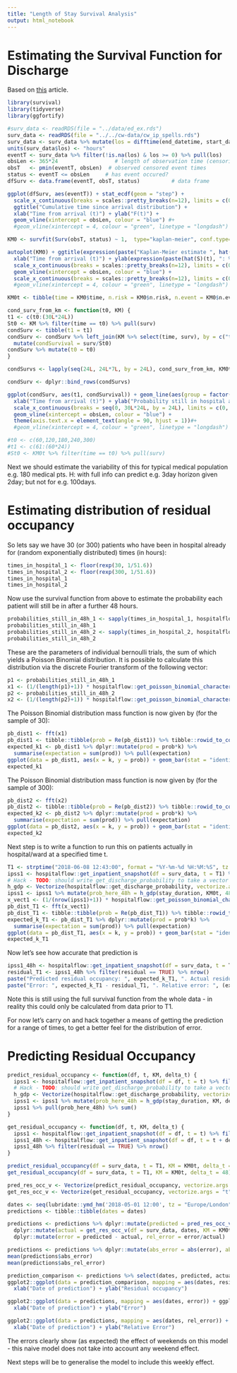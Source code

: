 ```yaml
---
title: "Length of Stay Survival Analysis"
output: html_notebook
---
```


# Estimating the Survival Function for Discharge

Based on [this](http://dwoll.de/rexrepos/posts/survivalKM.html) article.

```r
library(survival)
library(tidyverse)
library(ggfortify)
```

```r
#surv_data <- readRDS(file = "../data/ed_ex.rds")
surv_data <- readRDS(file = "../../cw-data/cw_ip_spells.rds")
surv_data <- surv_data %>% mutate(los = difftime(end_datetime, start_datetime)) %>% filter(!is.na(los))
units(surv_data$los) <- "hours"
eventT <- surv_data %>% filter(!is.na(los) & los >= 0) %>% pull(los) 
obsLen <- 365*24                  # length of observation time (censoring time = end of study)
obsT   <- pmin(eventT, obsLen)  # observed censored event times
status <- eventT <= obsLen     # has event occured?
dfSurv <- data.frame(eventT, obsT, status)          # data frame
```

```r
ggplot(dfSurv, aes(eventT)) + stat_ecdf(geom = "step") +
  scale_x_continuous(breaks = scales::pretty_breaks(n=12), limits = c(0, 30L*24L)) +
  ggtitle("Cumulative time since arrival distribution") +
  xlab("Time from arrival (t)") + ylab("F(t)") +
  geom_vline(xintercept = obsLen, colour = "blue") #+
  #geom_vline(xintercept = 4, colour = "green", linetype = "longdash")
```

```r
KM0 <- survfit(Surv(obsT, status) ~ 1,  type="kaplan-meier", conf.type="log", data=dfSurv)
```

```r

autoplot(KM0) + ggtitle(expression(paste("Kaplan-Meier estimate ", hat(S)(t), " with CI"))) +
  xlab("Time from arrival (t)") + ylab(expression(paste(hat(S)(t), ": % remaining in hospital"))) +
  scale_x_continuous(breaks = scales::pretty_breaks(n=12), limits = c(0, obsLen*1.1)) +
  geom_vline(xintercept = obsLen, colour = "blue") +
  scale_x_continuous(breaks = scales::pretty_breaks(n=12), limits = c(0, 30L*24L)) #+
  #geom_vline(xintercept = 4, colour = "green", linetype = "longdash")
```

```r
KM0t <- tibble(time = KM0$time, n.risk = KM0$n.risk, n.event = KM0$n.event, n.censor = KM0$n.censor, surv = KM0$surv)
```

```r
cond_surv_from_km <- function(t0, KM) {
t1 <- c(t0:(30L*24L))
St0 <- KM %>% filter(time == t0) %>% pull(surv)
condSurv <- tibble(t1 = t1)
condSurv <- condSurv %>% left_join(KM %>% select(time, surv), by = c("t1" = "time")) %>%
  mutate(condSurvival = surv/St0)
condSurv %>% mutate(t0 = t0)
}

condSurvs <- lapply(seq(24L, 24L*7L, by = 24L), cond_surv_from_km, KM0t)

condSurv <- dplyr::bind_rows(condSurvs)

ggplot(condSurv, aes(t1, condSurvival)) + geom_line(aes(group = factor(t0))) + ggtitle("Probability of remaining in hospital after time t1, given in hospital after time t0 = ") +
  xlab("Time from arrival (t)") + ylab("Probability still in hospital at t1") +
  scale_x_continuous(breaks = seq(0, 30L*24L, by = 24L), limits = c(0, 30L*24L)) +
  geom_vline(xintercept = obsLen, colour = "blue") +
  theme(axis.text.x = element_text(angle = 90, hjust = 1))#+
  #geom_vline(xintercept = 4, colour = "green", linetype = "longdash")
```

```r
#t0 <- c(60,120,180,240,300)
#t1 <- c(61:(60*24))
#St0 <- KM0t %>% filter(time == t0) %>% pull(surv)
```

Next we should estimate the variability of this for typical medical population e.g. 180 medical pts.
H: with full info can predict e.g. 3day horizon given 2day; but not for e.g. 100days.

# Estimating distribution of residual occupancy

So lets say we have 30 (or 300) patients who have been in hospital already for (random exponentially distributed) times (in hours):
```r
times_in_hospital_1 <- floor(rexp(30, 1/51.6))
times_in_hospital_2 <- floor(rexp(300, 1/51.6))
times_in_hospital_1
times_in_hospital_2
```
Now use the survival function from above to estimate the probability each patient will still be in after a further 48 hours.
```r
probabilities_still_in_48h_1 <- sapply(times_in_hospital_1, hospitalflow::get_discharge_probability, KM0t, 48)
probabilities_still_in_48h_1
probabilities_still_in_48h_2 <- sapply(times_in_hospital_2, hospitalflow::get_discharge_probability, KM0t, 48)
probabilities_still_in_48h_2
```
These are the parameters of individual bernoulli trials, the sum of which yields a Poisson Binomial distribution. It is possible to calculate this distribution via the discrete Fourier transform of the following vector:
```r
p1 <- probabilities_still_in_48h_1
x1 <- (1/(length(p1)+1)) * hospitalflow::get_poisson_binomial_characteristic_values(p1)
p2 <- probabilities_still_in_48h_2
x2 <- (1/(length(p2)+1)) * hospitalflow::get_poisson_binomial_characteristic_values(p2)
```
The Poisson Binomial distribution mass function is now given by (for the sample of 30):
```r
pb_dist1 <- fft(x1)
pb_dist1 <- tibble::tibble(prob = Re(pb_dist1)) %>% tibble::rowid_to_column("k") %>% mutate(k = k-1)
expected_k1 <- pb_dist1 %>% dplyr::mutate(prod = prob*k) %>%
  summarise(expectation = sum(prod)) %>% pull(expectation)
ggplot(data = pb_dist1, aes(x = k, y = prob)) + geom_bar(stat = "identity") + geom_vline(xintercept = expected_k1, colour = "green")
expected_k1
```

The Poisson Binomial distribution mass function is now given by (for the sample of 300):
```r
pb_dist2 <- fft(x2)
pb_dist2 <- tibble::tibble(prob = Re(pb_dist2)) %>% tibble::rowid_to_column("k") %>% mutate(k = k-1)
expected_k2 <- pb_dist2 %>% dplyr::mutate(prod = prob*k) %>%
  summarise(expectation = sum(prod)) %>% pull(expectation)
ggplot(data = pb_dist2, aes(x = k, y = prob)) + geom_bar(stat = "identity") + geom_vline(xintercept = expected_k2, colour = "green")
expected_k2
```


Next step is to write a function to run this on patients actually in hospital/ward at a specified time t.

```r
T1 <- strptime("2018-06-08 12:43:00", format = "%Y-%m-%d %H:%M:%S", tz = "Europe/London")
ipss1 <- hospitalflow::get_inpatient_snapshot(df = surv_data, t = T1) %>% filter(!is.na(stay_duration))
# Hack - TODO: should write get_discharge_probability to take a vector time_in as input.
h_gdp <- Vectorize(hospitalflow::get_discharge_probability, vectorize.args = "time_in")
ipss1 <- ipss1 %>% mutate(prob_here_48h = h_gdp(stay_duration, KM0t, 48))
x_vect1 <- (1/(nrow(ipss1)+1)) * hospitalflow::get_poisson_binomial_characteristic_values(ipss1 %>% pull(prob_here_48h))
pb_dist_T1 <- fft(x_vect1)
pb_dist_T1 <- tibble::tibble(prob = Re(pb_dist_T1)) %>% tibble::rowid_to_column("k") %>% mutate(k = k-1)
expected_k_T1 <- pb_dist_T1 %>% dplyr::mutate(prod = prob*k) %>%
  summarise(expectation = sum(prod)) %>% pull(expectation)
ggplot(data = pb_dist_T1, aes(x = k, y = prob)) + geom_bar(stat = "identity") + geom_vline(xintercept = expected_k_T1, colour = "green")
expected_k_T1
```

Now let's see how accurate that prediction is

```r
ipss1_48h <- hospitalflow::get_inpatient_snapshot(df = surv_data, t = T1 + 48*60*60) %>% mutate(residual = SPELLNUMBER %in% ipss1$SPELLNUMBER)
residual_T1 <- ipss1_48h %>% filter(residual == TRUE) %>% nrow()
paste("Predicted residual occupancy: ", expected_k_T1, ". Actual residual occupancy: ", residual_T1)
paste("Error: ", expected_k_T1 - residual_T1, ". Relative error: ", (expected_k_T1 - residual_T1)/residual_T1)
```

Note this is still using the full survival function from the whole data - in reality this could only be calculated from data prior to T1.

For now let's carry on and hack together a means of getting the prediction for a range of times, to get a better feel for the distribution of error.

# Predicting Residual Occupancy

```r
predict_residual_occupancy <- function(df, t, KM, delta_t) {
  ipss1 <- hospitalflow::get_inpatient_snapshot(df = df, t = t) %>% filter(!is.na(stay_duration))
  # Hack - TODO: should write get_discharge_probability to take a vector time_in as input.
  h_gdp <- Vectorize(hospitalflow::get_discharge_probability, vectorize.args = "time_in")
  ipss1 <- ipss1 %>% mutate(prob_here_48h = h_gdp(stay_duration, KM, delta_t))
  ipss1 %>% pull(prob_here_48h) %>% sum()
}

get_residual_occupancy <- function(df, t, KM, delta_t) {
  ipss1 <- hospitalflow::get_inpatient_snapshot(df = df, t = t) %>% filter(!is.na(stay_duration))
  ipss1_48h <- hospitalflow::get_inpatient_snapshot(df = df, t = t + delta_t*60*60) %>% mutate(residual = SPELLNUMBER %in% ipss1$SPELLNUMBER)
  ipss1_48h %>% filter(residual == TRUE) %>% nrow()
}

predict_residual_occupancy(df = surv_data, t = T1, KM = KM0t, delta_t = 48)
get_residual_occupancy(df = surv_data, t = T1, KM = KM0t, delta_t = 48)

pred_res_occ_v <- Vectorize(predict_residual_occupancy, vectorize.args = "t")
get_res_occ_v <- Vectorize(get_residual_occupancy, vectorize.args = "t")

dates <- seq(lubridate::ymd_hm('2018-05-01 12:00', tz = "Europe/London"), lubridate::ymd_hm('2018-07-31 12:00', tz = "Europe/London"), by = '1 day')
predictions <- tibble::tibble(dates = dates)

predictions <- predictions %>% dplyr::mutate(predicted = pred_res_occ_v(df = surv_data, dates, KM = KM0t, delta_t = 48)) %>%
  dplyr::mutate(actual = get_res_occ_v(df = surv_data, dates, KM = KM0t, delta_t = 48)) %>%
  dplyr::mutate(error = predicted - actual, rel_error = error/actual)

predictions <- predictions %>% dplyr::mutate(abs_error = abs(error), abs_rel_error = abs(rel_error))
mean(predictions$abs_error)
mean(predictions$abs_rel_error)
```

```r
prediction_comparison <- predictions %>% select(dates, predicted, actual) %>% gather(key = "type", value = "residual_occ", predicted, actual)
ggplot2::ggplot(data = prediction_comparison, mapping = aes(dates, residual_occ)) + ggplot2::geom_point(aes(group = type, colour = type)) + geom_line(aes(group = type, colour = type)) + ggtitle("48h residual occupancy: predictions versus actual, Chelsea and Westminster Hospital") +
  xlab("Date of prediction") + ylab("Residual occupancy")
```

```r
ggplot2::ggplot(data = predictions, mapping = aes(dates, error)) + ggplot2::geom_point() + geom_line() + ggtitle("48h residual occupancy: errors in predictions versus actual, Chelsea and Westminster Hospital") +
  xlab("Date of prediction") + ylab("Error")
```

```r
ggplot2::ggplot(data = predictions, mapping = aes(dates, rel_error)) + ggplot2::geom_point() + geom_line() + ggtitle("48h residual occupancy: relative errors in predictions versus actual, Chelsea and Westminster Hospital") +
  xlab("Date of prediction") + ylab("Relative Error")
```


The errors clearly show (as expected) the effect of weekends on this model - this naive model does not take into account any weekend effect. 

Next steps will be to generalise the model to include this weekly effect.
